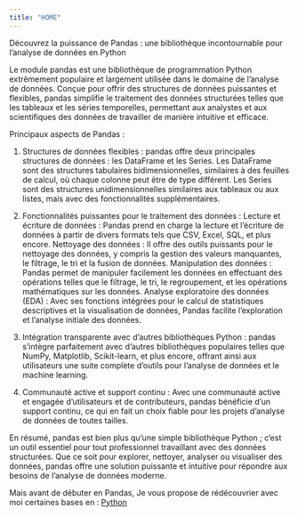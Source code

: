 ```yaml
---
title: "HOME"
---
```


Découvrez la puissance de Pandas : une bibliothèque incontournable pour l'analyse de données en Python

Le module pandas est une bibliothèque de programmation Python extrêmement populaire et largement utilisée dans le domaine de l'analyse de données. Conçue pour offrir des structures de données puissantes et flexibles, pandas simplifie le traitement des données structurées telles que les tableaux et les séries temporelles, permettant aux analystes et aux scientifiques des données de travailler de manière intuitive et efficace.

Principaux aspects de Pandas :

1. Structures de données flexibles :
pandas offre deux principales structures de données : les DataFrame et les Series.
Les DataFrame sont des structures tabulaires bidimensionnelles, similaires à des feuilles de calcul, où chaque colonne peut être de type différent.
Les Series sont des structures unidimensionnelles similaires aux tableaux ou aux listes, mais avec des fonctionnalités supplémentaires.

2. Fonctionnalités puissantes pour le traitement des données :
Lecture et écriture de données : Pandas prend en charge la lecture et l'écriture de données à partir de divers formats tels que CSV, Excel, SQL, et plus encore.
Nettoyage des données : Il offre des outils puissants pour le nettoyage des données, y compris la gestion des valeurs manquantes, le filtrage, le tri et la fusion de données.
Manipulation des données : Pandas permet de manipuler facilement les données en effectuant des opérations telles que le filtrage, le tri, le regroupement, et les opérations mathématiques sur les données.
Analyse exploratoire des données (EDA) : Avec ses fonctions intégrées pour le calcul de statistiques descriptives et la visualisation de données, Pandas facilite l'exploration et l'analyse initiale des données.

3. Intégration transparente avec d'autres bibliothèques Python :
pandas s'intègre parfaitement avec d'autres bibliothèques populaires telles que NumPy, Matplotlib, Scikit-learn, et plus encore, offrant ainsi aux utilisateurs une suite complète d'outils pour l'analyse de données et le machine learning.

4. Communauté active et support continu :
Avec une communauté active et engagée d'utilisateurs et de contributeurs, pandas bénéficie d'un support continu, ce qui en fait un choix fiable pour les projets d'analyse de données de toutes tailles.

En résumé, pandas est bien plus qu'une simple bibliothèque Python ; c'est un outil essentiel pour tout professionnel travaillant avec des données structurées. Que ce soit pour explorer, nettoyer, analyser ou visualiser des données, pandas offre une solution puissante et intuitive pour répondre aux besoins de l'analyse de données moderne.

Mais avant de débuter en Pandas, Je vous propose de rédécouvrier avec moi certaines bases en : [Python](python.qmd)
